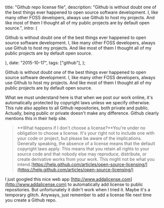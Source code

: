 


  title: "Github repo license file",
  description: "Github is without doubt one of the best things ever happened to open  source software development. I, like many other FOSS developers, always  use Github to host my projects. And like most of them I thought all of  my public projects are by default open source.",
  intro: (
    <section>
      <p>Github is without doubt one of the best things ever happened to open  source software development. I, like many other FOSS developers, always  use Github to host my projects. And like most of them I thought all of  my public projects are by default open source.</p>
    </section>
  ),
  date: "2015-10-17",
  tags: ["github"],
};


Github is without doubt one of the best things ever happened to open  source software development. I, like many other FOSS developers, always  use Github to host my projects. And like most of them I thought all of  my public projects are by default open source.

What we must understand here is that when we post our work online,  it's automatically protected by copyright laws unless we specify  otherwise. This rule also applies to all Github repositories, both  private and public. Actually, being public or private doesn't make any  difference. Github clearly mentions this in their help site.

> **What happens if I don't choose a license?**You're under no obligation to choose a license. It's your right not  to include one with your code or project, but please be aware of the  implications. Generally speaking, the absence of a license means that  the default copyright laws apply. This means that you retain all rights  to your source code and that nobody else may reproduce, distribute, or  create derivative works from your work. This might not be what you  intend.[https://help.github.com/articles/open-source-licensing/](https://help.github.com/articles/open-source-licensing/)

I just googled this nice web app [http://www.addalicense.com](http://www.addalicense.com) to automatically add license to public repositories. But unfortunately  it didn't work when I tried it. Maybe it's a temporary glitch. Anyways,  just remember to add a license file next time you create a Github repo.
